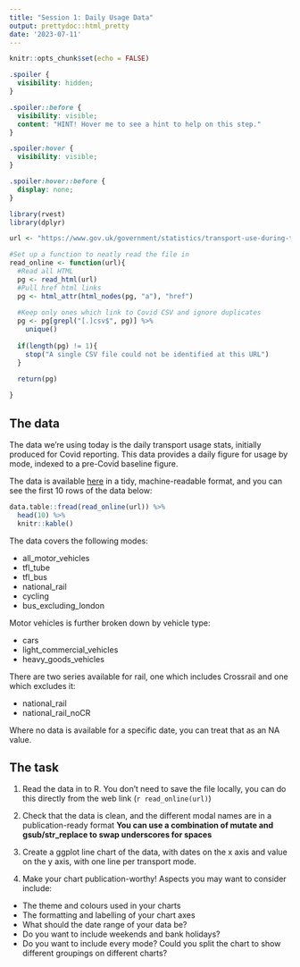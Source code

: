 ```yaml
---
title: "Session 1: Daily Usage Data"
output: prettydoc::html_pretty
date: '2023-07-11'
---
```


```r
knitr::opts_chunk$set(echo = FALSE)
```

```css
.spoiler {
  visibility: hidden;
}

.spoiler::before {
  visibility: visible;
  content: "HINT! Hover me to see a hint to help on this step."
}

.spoiler:hover {
  visibility: visible;
}

.spoiler:hover::before {
  display: none;
}
```

```r
library(rvest)
library(dplyr)

url <- "https://www.gov.uk/government/statistics/transport-use-during-the-coronavirus-covid-19-pandemic"

#Set up a function to neatly read the file in
read_online <- function(url){
  #Read all HTML
  pg <- read_html(url)
  #Pull href html links
  pg <- html_attr(html_nodes(pg, "a"), "href")
  
  #Keep only ones which link to Covid CSV and ignore duplicates
  pg <- pg[grepl("[.]csv$", pg)] %>% 
    unique()
  
  if(length(pg) != 1){
    stop("A single CSV file could not be identified at this URL")
  }

  return(pg)
  
}

```


## The data

The data we're using today is the daily transport usage stats, initially produced for Covid reporting. This data provides a daily figure for usage by mode, indexed to a pre-Covid baseline figure.

The data is available [here](`r read_online(url)`) in a tidy, machine-readable format, and you can see the first 10 rows of the data below:

```r
data.table::fread(read_online(url)) %>%
  head(10) %>%
  knitr::kable()
```

The data covers the following modes:

* all_motor_vehicles
* tfl_tube 
* tfl_bus
* national_rail 
* cycling
* bus_excluding_london

Motor vehicles is further broken down by vehicle type:

* cars
* light_commercial_vehicles
* heavy_goods_vehicles

There are two series available for rail, one which includes Crossrail and one which excludes it:

* national_rail
* national_rail_noCR

Where no data is available for a specific date, you can treat that as an NA value.


## The task

1. Read the data in to R. You don't need to save the file locally, you can do this directly from the web link (`r read_online(url)`) 

2. Check that the data is clean, and the different modal names are in a publication-ready format **[You can use a combination of mutate and gsub/str_replace to swap underscores for spaces]{.spoiler}**

3. Create a ggplot line chart of the data, with dates on the x axis and value on the y axis, with one line per transport mode.

4. Make your chart publication-worthy! Aspects you may want to consider include:

* The theme and colours used in your charts
* The formatting and labelling of your chart axes
* What should the date range of your data be?
* Do you want to include weekends and bank holidays?
* Do you want to include every mode? Could you split the chart to show different groupings on different charts?


